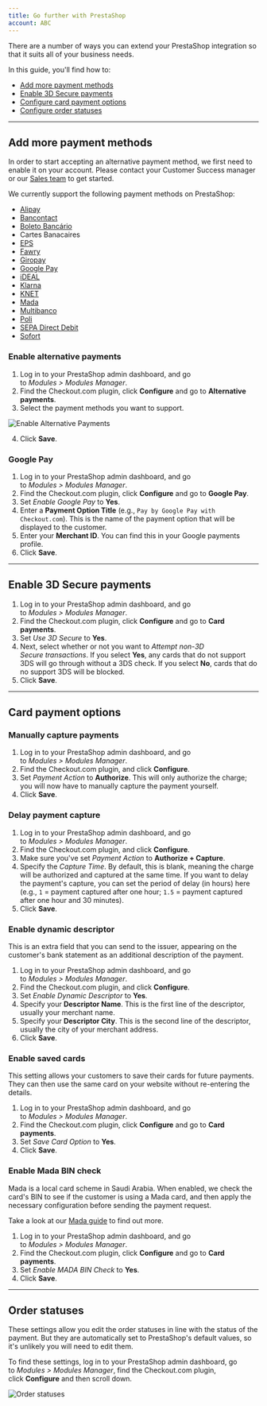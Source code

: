 ```yaml
---
title: Go further with PrestaShop
account: ABC
---
```


There are a number of ways you can extend your PrestaShop integration so that it suits all of your business needs.

In this guide, you'll find how to:

- [Add more payment methods](#Add_more_payment_methods)
- [Enable 3D Secure payments](#Enable_3D_Secure_payments)
- [Configure card payment options](#Card_payment_options)
- [Configure order statuses](#Order_statuses)

---

## Add more payment methods

<TipBox variant="note">

In order to start accepting an alternative payment method, we first need to enable it on your account. Please contact your Customer Success manager or our [Sales team](https://checkout.com/contact-sales) to get started.

</TipBox>

We currently support the following payment methods on PrestaShop:

- [Alipay](/payments/payment-methods/wallets/alipay)
- [Bancontact](/payments/payment-methods/cards/bancontact)
- [Boleto Bancário](/payments/payment-methods/cash-and-atm-payment/boleto-bancario)
- Cartes Banacaires
- [EPS](/payments/payment-methods/bank-transfers/eps)
- [Fawry](/payments/payment-methods/cash-and-atm-payment/fawry)
- [Giropay](/payments/payment-methods/bank-transfers/giropay)
- [Google Pay](/payments/payment-methods/wallets/google-pay)
- [iDEAL](/payments/payment-methods/bank-transfers/i-deal)
- [Klarna](/payments/payment-methods/invoice-and-pay-later/klarna)
- [KNET](/payments/payment-methods/cards/knet)
- [Mada](/payments/payment-methods/cards/mada)
- [Multibanco](/payments/payment-methods/cash-and-atm-payment/multibanco)
- [Poli](/payments/payment-methods/bank-transfers/poli)
- [SEPA Direct Debit](/payments/payment-methods/direct-debit/sepa-direct-debit)
- [Sofort](/payments/payment-methods/bank-transfers/sofort)

### Enable alternative payments

1.  Log in to your PrestaShop admin dashboard, and go to *Modules > Modules Manager*.
2.  Find the Checkout.com plugin, click **Configure** and go to **Alternative payments**.
3.  Select the payment methods you want to support.

<img
  maxWidth={350}
  src="/docs/Integrate/PrestaShop/enable_alternative_payments.png"
  title="Enable Alternative Payments"
/>

4.  Click **Save**.

### Google Pay

1.  Log in to your PrestaShop admin dashboard, and go to *Modules > Modules Manager*.
2.  Find the Checkout.com plugin, click **Configure** and go to **Google Pay**.
3.  Set *Enable Google Pay* to **Yes**.
4.  Enter a **Payment Option Title** (e.g., `Pay by Google Pay with Checkout.com`). This is the name of the payment option that will be displayed to the customer.
5.  Enter your **Merchant ID**. You can find this in your Google payments profile.
6.  Click **Save**.

---

## Enable 3D Secure payments

1.  Log in to your PrestaShop admin dashboard, and go to *Modules > Modules Manager*.
2.  Find the Checkout.com plugin, click **Configure** and go to **Card payments**.
3.  Set *Use 3D Secure* to **Yes**.
4.  Next, select whether or not you want to *Attempt non-3D Secure transactions*. If you select **Yes**, any cards that do not support 3DS will go through without a 3DS check. If you select **No**, cards that do no support 3DS will be blocked.
5.  Click **Save**.

---

## Card payment options

### Manually capture payments

1.  Log in to your PrestaShop admin dashboard, and go to *Modules > Modules Manager*.
2.  Find the Checkout.com plugin, and click **Configure**.
3.  Set *Payment Action* to **Authorize**. This will only authorize the charge; you will now have to manually capture the payment yourself.
4.  Click **Save**.

### Delay payment capture

1.  Log in to your PrestaShop admin dashboard, and go to *Modules > Modules Manager*.
2.  Find the Checkout.com plugin, and click **Configure**.
3.  Make sure you've set *Payment Action* to **Authorize + Capture**.
4.  Specify the *Capture Time*. By default, this is blank, meaning the charge will be authorized and captured at the same time. If you want to delay the payment's capture, you can set the period of delay (in hours) here (e.g., `1` = payment captured after one hour; `1.5` = payment captured after one hour and 30 minutes).
5.  Click **Save**.

### Enable dynamic descriptor

This is an extra field that you can send to the issuer, appearing on the customer's bank statement as an additional description of the payment.

1.  Log in to your PrestaShop admin dashboard, and go to *Modules > Modules Manager*.
2.  Find the Checkout.com plugin, and click **Configure**.
3.  Set *Enable Dynamic Descriptor* to **Yes**.
4.  Specify your **Descriptor Name**. This is the first line of the descriptor, usually your merchant name.
5.  Specify your **Descriptor City**. This is the second line of the descriptor, usually the city of your merchant address.
6.  Click **Save**.

### Enable saved cards

This setting allows your customers to save their cards for future payments. They can then use the same card on your website without re-entering the details.

1.  Log in to your PrestaShop admin dashboard, and go to *Modules > Modules Manager*.
2.  Find the Checkout.com plugin, click **Configure** and go to **Card payments**.
3.  Set *Save Card Option* to **Yes**.
4.  Click **Save**.

### Enable Mada BIN check

Mada is a local card scheme in Saudi Arabia. When enabled, we check the card's BIN to see if the customer is using a Mada card, and then apply the necessary configuration before sending the payment request.

Take a look at our [Mada guide](/payments/payment-methods/cards/mada) to find out more.

1.  Log in to your PrestaShop admin dashboard, and go to *Modules > Modules Manager*.
2.  Find the Checkout.com plugin, click **Configure** and go to **Card payments**.
3.  Set *Enable MADA BIN Check* to **Yes**.
4.  Click **Save**.

---

## Order statuses

These settings allow you edit the order statuses in line with the status of the payment. But they are automatically set to PrestaShop's default values, so it's unlikely you will need to edit them.

To find these settings, log in to your PrestaShop admin dashboard, go to *Modules > Modules Manager*, find the Checkout.com plugin, click **Configure** and then scroll down.

<img maxWidth={500} src="/docs/Integrate/PrestaShop/order_statuses.png" title="Order statuses" />
